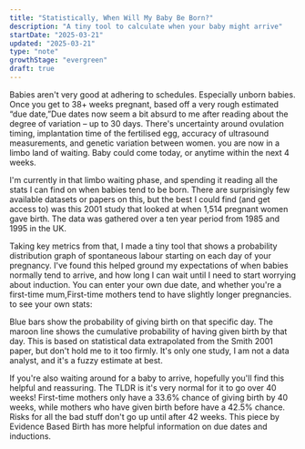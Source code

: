 ```yaml
---
title: "Statistically, When Will My Baby Be Born?"
description: "A tiny tool to calculate when your baby might arrive"
startDate: "2025-03-21"
updated: "2025-03-21"
type: "note"
growthStage: "evergreen"
draft: true
---
```



<IntroParagraph>Babies aren't very good at adhering to schedules. Especially unborn babies. Once you get to 38+ weeks pregnant, based off a very rough estimated “due date,”<Footnote idName={1}>Due dates now seem a bit absurd to me after reading about the degree of variation – up to 30 days. There's uncertainty around ovulation timing, implantation time of the fertilised egg, accuracy of ultrasound measurements, and genetic variation between women.</Footnote> you are now in a limbo land of waiting. Baby could come today, or anytime within the next 4 weeks.</IntroParagraph>

I'm currently in that limbo waiting phase, and spending it reading all the stats I can find on when babies tend to be born. There are surprisingly few available datasets or papers on this, but the best I could find (and get access to) was this <AcademicReference title="Use of time to event analysis to estimate the normal duration of human pregnancy" href="https://academic.oup.com/humrep/article-abstract/16/7/1497/693431" year="2001" authors="Gordon C.S. Smith" abstract="Current estimates of the average duration of human pregnancy are flawed by inaccurate estimation of the time of conception and by failure to account adequately for the effect of routine elective delivery post-term. METHODS: In this study, 1514 healthy pregnant women were studied in whom the discrepancy between the menstrual history and first trimester crown–rump length estimated gestational age was within –1 to +1 day difference. The duration of gestation was estimated using time to event analysis: non-elective delivery was taken to be the event, and elective delivery was taken to be censoring. RESULTS: The median time to non-elective delivery using the Kaplan–Meier product limit estimate was 283 days after last menstrual period (LMP) and there was no difference comparing male and female fetuses. The median was significantly greater for nulliparous women compared with multiparous women (284 versus 282 days, P < 0.0001). Multivariate analysis using Cox's proportional hazards model confirmed the independent effect of nulliparity on duration of pregnancy [hazard ratio, 0.75; 95% confidence interval (CI) 0.67–0.85] and demonstrated no effect of maternal age, previous abortions, fetal sex, high parity, or bleeding before 24 completed weeks of gestation. Bleeding in the third trimester of pregnancy was, however, associated with an earlier onset of spontaneous labour (hazard ratio, 1.38; 95% CI 1.03–1.84). CONCLUSION: This study provides a basis for predicting the probability of labour at a given gestational age at term">2001 study</AcademicReference> that looked at when 1,514 pregnant women gave birth. The data was gathered over a ten year period from 1985 and 1995 in the UK.

Taking key metrics from that, I made a tiny tool that shows a probability distribution graph of spontaneous labour starting on each day of your pregnancy. I've found this helped ground my expectations of when babies normally tend to arrive, and how long I can wait until I need to start worrying about induction. You can enter your own due date, and whether you're a first-time mum,<Footnote idName={2}>First-time mothers tend to have slightly longer pregnancies.</Footnote> to see your own stats:

<BirthProbability/>

Blue bars show the probability of giving birth on that specific day. The maroon line shows the cumulative probability of having given birth by that day. This is based on statistical data extrapolated from the Smith 2001 paper, but don't hold me to it too firmly. It's only one study, I am not a data analyst, and it's a fuzzy estimate at best.

If you're also waiting around for a baby to arrive, hopefully you'll find this helpful and reassuring. The TLDR is it's very normal for it to go over 40 weeks! First-time mothers only have a 33.6% chance of giving birth by 40 weeks, while mothers who have given birth before have a 42.5% chance. Risks for all the bad stuff don't go up until after 42 weeks. This piece by Evidence Based Birth has more helpful information on due dates and inductions.
